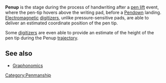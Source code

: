 {{Copy to Wiktionary}}
'''Penup''' is the stage during the process of handwriting after a [[pen lift]] event, where the pen-tip hovers above the writing pad, before a [[Pendown]] landing. [[Electromagnetic]] [[digitizer]]s, unlike pressure-sensitive pads, are able to deliver an estimated coordinate position of the pen tip.

Some [[digitizer]]s are even able to provide an estimate of the height of the pen tip during the Penup [[trajectory]].

==See also==
*[[Graphonomics]]

[[Category:Penmanship]]